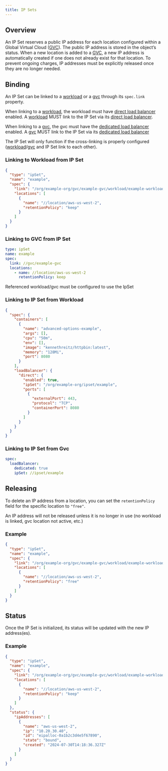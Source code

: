 ```yaml
---
title: IP Sets
---
```


## Overview

An IP Set reserves a public IP address for each location configured within a Global Virtual Cloud
([GVC](/reference/gvc)). The public IP address is stored in the object’s status. When a new location is added to a
[GVC](/reference/gvc), a new IP address is automatically created if one does not already exist for that location.
To prevent ongoing charges, IP addresses must be explicitly released once they are no longer needed.

## Binding

An IP Set can be linked to a [workload](/reference/workload) or a [gvc](/reference/gvc) through its `spec.link` property.

When linking to a [workload](/reference/workload), the workload must have [direct load balancer](/reference/workload/load-balancing#direct) enabled. A [workload](/reference/workload) MUST link to the IP Set via its [direct load balancer](/reference/workload/load-balancing#direct).

When linking to a [gvc](/reference/gvc), the gvc must have the [dedicated load balancer](/reference/gvc#dedicated-load-balancer) enabled. A [gvc](/reference/gvc) MUST link to the IP Set via its [dedicated load balancer](/reference/gvc#dedicated-load-balancer)

The IP Set will only function if the cross-linking is properly configured ([workload](/reference/workload)/[gvc](/reference/gvc) and IP Set link to each other).

### Linking to Workload from IP Set

```json
{
  "type": "ipSet",
  "name": "example",
  "spec": {
    "link": "/org/example-org/gvc/example-gvc/workload/example-workload",
    "locations": [
      {
        "name": "//location/aws-us-west-2",
        "retentionPolicy": "keep"
      }
    ]
  }
}
```

### Linking to GVC from IP Set

```yaml
type: ipSet
name: example
spec:
  link: //gvc/example-gvc
  locations:
    - name: //location/aws-us-west-2
      retentionPolicy: keep
```

<note>Referenced workload/gvc must be configured to use the IpSet</note>

### Linking to IP Set from Workload

```json
{
  "spec": {
    "containers": [
      {
        "name": "advanced-options-example",
        "args": [],
        "cpu": "50m",
        "env": [],
        "image": "kennethreitz/httpbin:latest",
        "memory": "128Mi",
        "port": 8080
      }
    ],
    "loadBalancer": {
      "direct": {
        "enabled": true,
        "ipSet": "/org/example-org/ipset/example",
        "ports": [
          {
            "externalPort": 443,
            "protocol": "TCP",
            "containerPort": 8080
          }
        ]
      }
    }
  }
}
```

### Linking to IP Set from Gvc

```yaml
spec:
  loadBalancer:
    dedicated: true
    ipSet: //ipset/example
```

## Releasing

To delete an IP address from a location, you can set the `retentionPolicy` field
for the specific location to `"free"`.

<Note>An IP address will not be released unless it is no longer in use (no workload is linked, gvc location not active, etc.)</Note>

### Example

```json
{
  "type": "ipSet",
  "name": "example",
  "spec": {
    "link": "/org/example-org/gvc/example-gvc/workload/example-workload",
    "locations": [
      {
        "name": "//location/aws-us-west-2",
        "retentionPolicy": "free"
      }
    ]
  }
}
```

## Status

Once the IP Set is initialized, its status will be updated with the new IP address(es).

### Example

```json
{
  "type": "ipSet",
  "name": "example",
  "spec": {
    "link": "/org/example-org/gvc/example-gvc/workload/example-workload",
    "locations": [
      {
        "name": "//location/aws-us-west-2",
        "retentionPolicy": "keep"
      }
    ]
  },
  "status": {
    "ipAddresses": [
      {
        "name": "aws-us-west-2",
        "ip": "10.20.30.40",
        "id": "eipalloc-0a1b2c3d4e5f67890",
        "state": "bound",
        "created": "2024-07-30T14:18:36.327Z"
      }
    ]
  }
}
```
